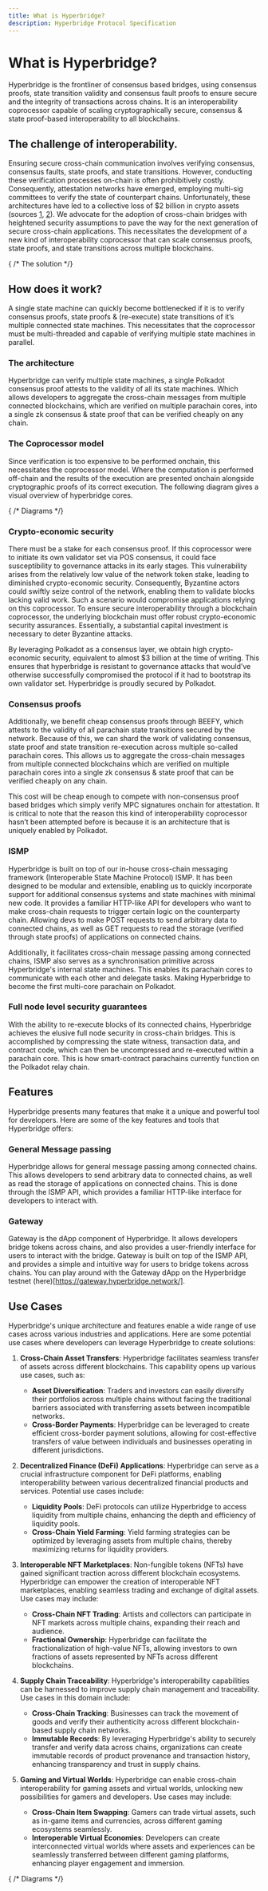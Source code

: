 ```yaml
---
title: What is Hyperbridge?
description: Hyperbridge Protocol Specification
---
```


# What is Hyperbridge?

Hyperbridge is the frontliner of consensus based bridges, using consensus proofs, state transition validity and consensus fault proofs to ensure secure and the integrity of transactions across chains. It is an interoperability coprocessor capable of scaling cryptographically secure, consensus & state proof-based interoperability to all blockchains.

## The challenge of interoperability.

Ensuring secure cross-chain communication involves verifying consensus, consensus faults, state proofs, and state transitions. However, conducting these verification processes on-chain is often prohibitively costly. Consequently, attestation networks have emerged, employing multi-sig committees to verify the state of counterpart chains. Unfortunately, these architectures have led to a collective loss of $2 billion in crypto assets (sources [1](), [2]()). We advocate for the adoption of cross-chain bridges with heightened security assumptions to pave the way for the next generation of secure cross-chain applications. This necessitates the development of a new kind of interoperability coprocessor that can scale consensus proofs, state proofs, and state transitions across multiple blockchains.

{ /* The solution */}

## How does it work?
 A single state machine can quickly become bottlenecked if it is to verify consensus proofs, state proofs & (re-execute) state transitions of it’s multiple connected state machines. This necessitates that the coprocessor must be multi-threaded and capable of verifying multiple state machines in parallel.

### The architecture
Hyperbridge can verify multiple state machines, a single Polkadot consensus proof attests to the validity of all its state machines. Which allows developers to aggregate the cross-chain messages from multiple connected blockchains, which are verified on multiple parachain cores, into a single zk consensus & state proof that can be verified cheaply on any chain.

### The Coprocessor model
Since verification is too expensive to be performed onchain, this necessitates the coprocessor model. Where the computation is performed off-chain and the results of the execution are presented onchain alongside cryptographic proofs of its correct execution. The following diagram gives a visual overview of hyperbridge cores. 

{  /* Diagrams */}

### Crypto-economic security
There must be a stake for each consensus proof. If this coprocessor were to initiate its own validator set via POS consensus, it could face susceptibility to governance attacks in its early stages. This vulnerability arises from the relatively low value of the network token stake, leading to diminished crypto-economic security. Consequently, Byzantine actors could swiftly seize control of the network, enabling them to validate blocks lacking valid work. Such a scenario would compromise applications relying on this coprocessor. To ensure secure interoperability through a blockchain coprocessor, the underlying blockchain must offer robust crypto-economic security assurances. Essentially, a substantial capital investment is necessary to deter Byzantine attacks.

By leveraging Polkadot as a consensus layer, we obtain high crypto-economic security, equivalent to almost $3 billion at the time of writing. This ensures that hyperbridge is resistant to governance attacks that would’ve otherwise successfully compromised the protocol if it had to bootstrap its own validator set. Hyperbridge is proudly secured by Polkadot.

### Consensus proofs
Additionally, we benefit cheap consensus proofs through BEEFY, which attests to the validity of all parachain state transitions secured by the network. Because of this, we can shard the work of validating consensus, state proof and state transition re-execution across multiple so-called parachain cores. This allows us to aggregate the cross-chain messages from multiple connected blockchains which are verified on multiple parachain cores into a single zk consensus & state proof that can be verified cheaply on any chain. 

This cost will be cheap enough to compete with non-consensus proof based bridges which simply verify MPC signatures onchain for attestation. It is critical to note that the reason this kind of interoperability coprocessor hasn’t been attempted before is because it is an architecture that is uniquely enabled by Polkadot. 

### ISMP
Hyperbridge is built on top of our in-house cross-chain messaging framework (Interoperable State Machine Protocol) ISMP. It has been designed to be modular and extensible, enabling us to quickly incorporate support for additional consensus systems and state machines with minimal new code. It provides a familiar HTTP-like API for developers who want to make cross-chain requests to trigger certain logic on the counterparty chain. Allowing devs to make POST requests to send arbitrary data to connected chains, as well as GET requests to read the storage (verified through state proofs) of applications on connected chains.

Additionally, it facilitates cross-chain message passing among connected chains, ISMP also serves as a synchronisation primitive across Hyperbridge's internal state machines. This enables its parachain cores to communicate with each other and delegate tasks. Making Hyperbridge to become the first multi-core parachain on Polkadot.

### Full node level security guarantees
With the ability to re-execute blocks of its connected chains, Hyperbridge achieves the elusive full node security in cross-chain bridges. This is accomplished by compressing the state witness, transaction data, and contract code, which can then be uncompressed and re-executed within a parachain core. This is how smart-contract parachains currently function on the Polkadot relay chain.


## Features 
Hyperbridge presents many features that make it a unique and powerful tool for developers. Here are some of the key features and tools that Hyperbridge offers:

### General Message passing 
Hyperbridge allows for general message passing among connected chains. This allows developers to send arbitrary data to connected chains, as well as read the storage of applications on connected chains. This is done through the ISMP API, which provides a familiar HTTP-like interface for developers to interact with.

### Gateway
Gateway is the dApp component of Hyperbridge. It allows developers bridge tokens across chains, and also provides a user-friendly interface for users to interact with the bridge. Gateway is built on top of the ISMP API, and provides a simple and intuitive way for users to bridge tokens across chains. You can play around with the Gateway dApp on the Hyperbridge testnet (here)[https://gateway.hyperbridge.network/].

## Use Cases
Hyperbridge's unique architecture and features enable a wide range of use cases across various industries and applications. Here are some potential use cases where developers can leverage Hyperbridge to create solutions:

1. **Cross-Chain Asset Transfers**: Hyperbridge facilitates seamless transfer of assets across different blockchains. This capability opens up various use cases, such as:
   - **Asset Diversification**: Traders and investors can easily diversify their portfolios across multiple chains without facing the traditional barriers associated with transferring assets between incompatible networks.
   - **Cross-Border Payments**: Hyperbridge can be leveraged to create efficient cross-border payment solutions, allowing for cost-effective transfers of value between individuals and businesses operating in different jurisdictions.

2. **Decentralized Finance (DeFi) Applications**: Hyperbridge can serve as a crucial infrastructure component for DeFi platforms, enabling interoperability between various decentralized financial products and services. Potential use cases include:
   - **Liquidity Pools**: DeFi protocols can utilize Hyperbridge to access liquidity from multiple chains, enhancing the depth and efficiency of liquidity pools.
   - **Cross-Chain Yield Farming**: Yield farming strategies can be optimized by leveraging assets from multiple chains, thereby maximizing returns for liquidity providers.

3. **Interoperable NFT Marketplaces**: Non-fungible tokens (NFTs) have gained significant traction across different blockchain ecosystems. Hyperbridge can empower the creation of interoperable NFT marketplaces, enabling seamless trading and exchange of digital assets. Use cases may include:
   - **Cross-Chain NFT Trading**: Artists and collectors can participate in NFT markets across multiple chains, expanding their reach and audience.
   - **Fractional Ownership**: Hyperbridge can facilitate the fractionalization of high-value NFTs, allowing investors to own fractions of assets represented by NFTs across different blockchains.

4. **Supply Chain Traceability**: Hyperbridge's interoperability capabilities can be harnessed to improve supply chain management and traceability. Use cases in this domain include:
   - **Cross-Chain Tracking**: Businesses can track the movement of goods and verify their authenticity across different blockchain-based supply chain networks.
   - **Immutable Records**: By leveraging Hyperbridge's ability to securely transfer and verify data across chains, organizations can create immutable records of product provenance and transaction history, enhancing transparency and trust in supply chains.

5. **Gaming and Virtual Worlds**: Hyperbridge can enable cross-chain interoperability for gaming assets and virtual worlds, unlocking new possibilities for gamers and developers. Use cases may include:
   - **Cross-Chain Item Swapping**: Gamers can trade virtual assets, such as in-game items and currencies, across different gaming ecosystems seamlessly.
   - **Interoperable Virtual Economies**: Developers can create interconnected virtual worlds where assets and experiences can be seamlessly transferred between different gaming platforms, enhancing player engagement and immersion.

{   /* Diagrams */}
